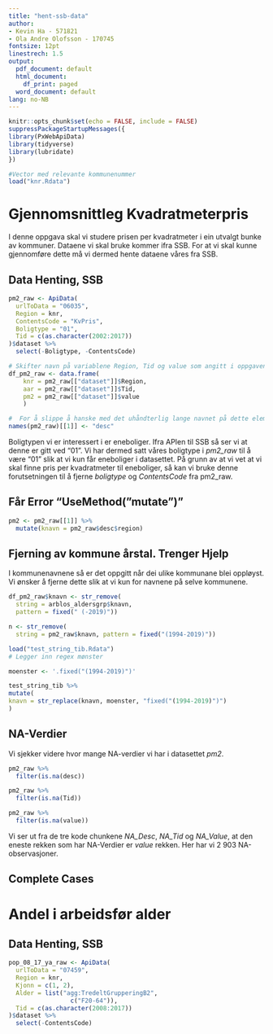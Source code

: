```yaml
---
title: "hent-ssb-data"
author:
- Kevin Ha - 571821
- Ola Andre Olofsson - 170745
fontsize: 12pt
linestrech: 1.5
output:
  pdf_document: default
  html_document:
    df_print: paged
  word_document: default
lang: no-NB
---
```


```r
knitr::opts_chunk$set(echo = FALSE, include = FALSE)
suppressPackageStartupMessages({
library(PxWebApiData)
library(tidyverse)
library(lubridate)
})
```

```r
#Vector med relevante kommunenummer
load("knr.Rdata")
```

# Gjennomsnittleg Kvadratmeterpris

I denne oppgava skal vi studere prisen per kvadratmeter i ein utvalgt bunke av kommuner. Dataene vi skal bruke kommer ifra SSB. For at vi skal kunne gjennomføre dette må vi dermed hente dataene våres fra SSB.

## Data Henting, SSB

```r
pm2_raw <- ApiData(
  urlToData = "06035",
  Region = knr,
  ContentsCode = "KvPris",
  Boligtype = "01",
  Tid = c(as.character(2002:2017))
)$dataset %>% 
  select(-Boligtype, -ContentsCode)

# Skifter navn på variablene Region, Tid og value som angitt i oppgaven
df_pm2_raw <- data.frame(
    knr = pm2_raw[["dataset"]]$Region,
    aar = pm2_raw[["dataset"]]$Tid,
    pm2 = pm2_raw[["dataset"]]$value
    )

#  For å slippe å hanske med det uhåndterlig lange navnet på dette elementet skifter vi først navn på dette til “desc”.
names(pm2_raw)[[1]] <- "desc"
```

Boligtypen vi er interessert i er eneboliger. Ifra APIen til SSB så ser vi at denne er gitt ved "01". Vi har dermed satt våres boligtype i *pm2_raw* til å være "01" slik at vi kun får eneboliger i datasettet. På grunn av at vi vet at vi skal finne pris per kvadratmeter til eneboliger, så kan vi bruke denne forutsetningen til å fjerne *boligtype* og *ContentsCode* fra pm2_raw.

## Får Error "UseMethod("mutate")"

```r
pm2 <- pm2_raw[[1]] %>%
  mutate(knavn = pm2_raw$desc$region)
```
## Fjerning av kommune årstal. Trenger Hjelp

I kommunenavnene så er det oppgitt når dei ulike kommunane blei oppløyst. Vi ønsker å fjerne dette slik at vi kun for navnene på selve kommunene.

```r
df_pm2_raw$knavn <- str_remove(
  string = arblos_aldersgrp$knavn,
  pattern = fixed(" (-2019)"))
```
```r
n <- str_remove(
  string = pm2_raw$knavn, pattern = fixed("(1994-2019)"))
```


```r
load("test_string_tib.Rdata")
# Legger inn regex mønster

moenster <- '.fixed("(1994-2019)")'

test_string_tib %>%
mutate(
knavn = str_replace(knavn, moenster, "fixed("(1994-2019)")")
)
```

## NA-Verdier

Vi sjekker videre hvor mange NA-verdier vi har i datasettet *pm2*.

```r
pm2_raw %>% 
  filter(is.na(desc))
```

```r
pm2_raw %>% 
  filter(is.na(Tid))
```

```r
pm2_raw %>% 
  filter(is.na(value))
```

Vi ser ut fra de tre kode chunkene *NA_Desc*, *NA_Tid* og *NA_Value*, at den eneste rekken som har NA-Verdier er *value* rekken.  Her har vi 2 903 NA-observasjoner.

## Complete Cases



# Andel i arbeidsfør alder

## Data Henting, SSB

```r
pop_08_17_ya_raw <- ApiData(
  urlToData = "07459",
  Region = knr,
  Kjonn = c(1, 2),
  Alder = list("agg:TredeltGrupperingB2",
                 c("F20-64")),
  Tid = c(as.character(2008:2017))
)$dataset %>% 
  select(-ContentsCode)
```

